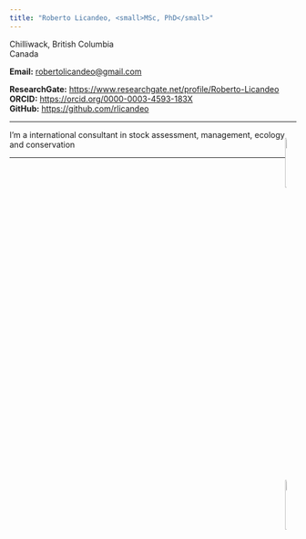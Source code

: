 ```yaml
---
title: "Roberto Licandeo, <small>MSc, PhD</small>"
---
```


Chilliwack, British Columbia  
Canada

  
__Email:__ [robertolicandeo@gmail.com](mailto:robertolicandeo@gmail.com)   

__ResearchGate:__ <https://www.researchgate.net/profile/Roberto-Licandeo>  
__ORCID:__ <https://orcid.org/0000-0003-4593-183X>   
__GitHub:__ <https://github.com/rlicandeo>  


-----


:::{layout-ncol=1 style="float:right"}
![](images/Rho_fly_squamich.jpg){width=15%}

![](images/Rho_steelhead.jpg){width=15%}
:::


I'm a international consultant in stock assessment, management, ecology and conservation 


---
